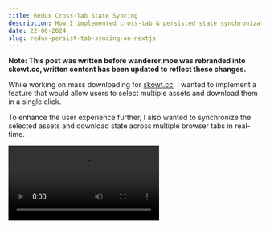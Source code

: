 ```yaml
---
title: Redux Cross-Tab State Syncing
description: How I implemented cross-tab & persisted state synchronization in Next.js App Router using Redux Persist and Redux State Sync.
date: 22-06-2024
slug: redux-persist-tab-syncing-on-nextjs
---
```


**Note: This post was written before wanderer.moe was rebranded into skowt.cc, written content has been updated to reflect these changes.**

While working on mass downloading for [skowt.cc](https://skowt.cc), I wanted to implement a feature that would allow users to select multiple assets and download them in a single click. 

To enhance the user experience further, I also wanted to synchronize the selected assets and download state across multiple browser tabs in real-time.

<Video src="https://cdn.marcel.best/ShareX/2024/06/NVIDIA_Share_EcVTfGPyHw.mp4" />

## The Challenge I Faced

I needed a system that could:

1. Share state across the entire application
2. Persist state through page refreshes and tab closures
3. Synchronize state in real-time across multiple browser tabs

I quickly realized that while React's Context API can handle cross-component state sharing, it falls short for persistence & having cross-tab synchronization.

My Solution: Redux, Redux Persist, and Redux State Sync.

### Storage Implementation

First, we need a storage implementation that correctly accommodate both client-side & server-side rendering:

```typescript
import createWebStorage from "redux-persist/es/storage/createWebStorage";

const createNoopStorage = () => {
    return {
        getItem() {
            return Promise.resolve(null);
        },
        setItem(_key: string, value: number) {
            return Promise.resolve(value);
        },
        removeItem() {
            return Promise.resolve();
        },
    };
};

export const storage =
    typeof window !== "undefined"
        ? createWebStorage("local")
        : createNoopStorage();
```

### Redux State Structure

In this use case, we only really need to manage:

- `isMassDownloading`: A boolean flag to indicate if mass downloading, to compare against the local state for the download indicator.
- `selectedAssets`: An array of the selected assets.

```typescript
import { createSlice, PayloadAction } from "@reduxjs/toolkit";
import type { Asset } from "~/lib/types";

export interface IAssetState {
    isMassDownloading: boolean;
    selectedAssets: Asset[];
}

const initialState: IAssetState = {
    isMassDownloading: false,
    selectedAssets: [],
};
```

### Redux Slice Implementation

I created a slice named `assetSlice` with the appropriate actions and reducers, where asset selection/mass download state is managed:

```typescript
export const assetSlice = createSlice({
    name: "assets",
    initialState,
    reducers: {
        setSelectedAssets: (state, action: PayloadAction<Asset[]>) => {
            state.selectedAssets = action.payload || [];
        },
        setIsMassDownloading: (state, action: PayloadAction<boolean>) => {
            state.isMassDownloading = action.payload || false;
        },
        toggleAssetSelection: (state, action: PayloadAction<Asset>) => {
            if (state.isMassDownloading) return;

            const index = state.selectedAssets.findIndex(
                (asset) => asset.path === action.payload.path,
            );
            if (index >= 0) {
                state.selectedAssets.splice(index, 1);
            } else {
                state.selectedAssets.push(action.payload);
            }
        },
        clearSelectedAssets: (state) => {
            state.selectedAssets = [];
        },
    },
});
```

### Redux Configuration


The redux configuration is setup with the `persistReducer` and `combineReducers` functions to persist the state across sessions:

```typescript
import { combineReducers } from "@reduxjs/toolkit";
import { persistReducer } from "redux-persist";
import { storage } from "./storage";
import assetSlice from "./slice/asset-slice";

export const persistConfig = {
    key: "root",
    storage: storage,
    whitelist: ["assets"],
};

const rootReducer = combineReducers({
    assets: assetSlice,
});

export const persistedReducer = persistReducer(persistConfig, rootReducer);
```

Then, I configured the Redux store with the `createStateSyncMiddleware` and `initMessageListener` to synchronize the state across tabs:

```typescript
import { configureStore } from "@reduxjs/toolkit";
import { persistedReducer } from "./reducer";
import {
    createStateSyncMiddleware,
    initMessageListener,
} from "redux-state-sync";
import {
    useDispatch,
    TypedUseSelectorHook,
    useSelector,
    useStore,
} from "react-redux";
import logger from "redux-logger";
import { persistStore } from "redux-persist";

const blacklist = ["persist/PERSIST", "persist/REHYDRATE"];

export const store = configureStore({
    reducer: persistedReducer,
    middleware: (getDefaultMiddleware) =>
        getDefaultMiddleware().prepend(
            logger,
            createStateSyncMiddleware({
                predicate: (action) => {
                    if (typeof action !== "function") {
                        if (Array.isArray(blacklist)) {
                            return blacklist.indexOf(action.type) < 0;
                        }
                    }
                    return false;
                },
            }),
        ) as any, // typescript complains
});

export const persistor = persistStore(store);

initMessageListener(store);
```

### Redux Provider

Finally, we import `Provider` and `PersistGate` from `react-redux` and `redux-persist/integration/react` to wrap the application with the Redux provider:

```tsx
"use client";

import { Provider } from "react-redux";
import { PersistGate } from "redux-persist/integration/react";
import { store, persistor } from "./store";

export const ReduxProvider = ({ children }: { children: React.ReactNode }) => {
    return (
        <Provider store={store}>
            <PersistGate loading={null} persistor={persistor}>
                {children}
            </PersistGate>
        </Provider>
    );
};

export default ReduxProvider;
```

## Component Integration

With the custom hooks, I can call this into any component as long as it is wrapped in the Redux provider. Here's a snipper example of how I implemented features for the `asset-item.tsx` component:

```tsx
import { useAppDispatch, useAppSelector } from "~/redux/store";

const dispatch = useAppDispatch();

const isSelected = isAssetSelected(
    useAppSelector((state) => state.assets),
    asset,
);
```

With the above, you can access the Redux state and dispatch actions directly from the component.

```ts
<button onClick={() => dispatch(toggleAssetSelection(asset))}>
    {isSelected ? "Deselect" : "Select"}
</button>
```

### Download Indicator

I created a local context to manage the download indicator state, where I can compare the local state with the global state to determine what should be conditionally rendered:

```tsx
const {
    isUnsharedMassDownloading,
    setIsUnsharedMassDownloading,
    isIndicatorOpen,
} = useContext(AssetDownloadIndicatorContext);

const isMassDownloading = useAppSelector(
    (state) => state.assets.isMassDownloading,
);


{isUnsharedMassDownloading ? (
    <ShowMassDownloadProgress />
) : null}

{isMassDownloading && !isUnsharedMassDownloading ? (
    <MassDownloadInProgress />
) : null}

```

## Conclusion

While implementing cross-tab state synchronization may seem complex, and even unnecessary in some cases, adding this to skowt.cc increased engagement and the probability of users revisiting the site.

You can view the full source code on [GitHub](https://github.com/skowtcc/site) or try it out for yourself on [skowt.cc](https://skowt.cc).
